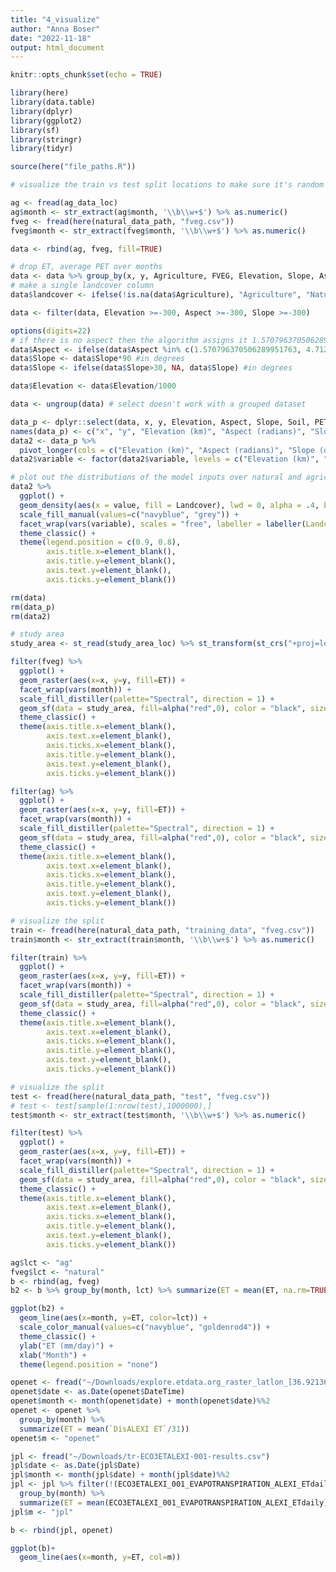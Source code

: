 ```yaml
---
title: "4_visualize"
author: "Anna Boser"
date: "2022-11-18"
output: html_document
---
```


```r
knitr::opts_chunk$set(echo = TRUE)

library(here)
library(data.table)
library(dplyr)
library(ggplot2)
library(sf)
library(stringr)
library(tidyr)

source(here("file_paths.R"))
```

```r
# visualize the train vs test split locations to make sure it's random
```

```r
ag <- fread(ag_data_loc)
ag$month <- str_extract(ag$month, '\\b\\w+$') %>% as.numeric()
fveg <- fread(here(natural_data_path, "fveg.csv"))
fveg$month <- str_extract(fveg$month, '\\b\\w+$') %>% as.numeric()
```

```r
data <- rbind(ag, fveg, fill=TRUE)

# drop ET, average PET over months
data <- data %>% group_by(x, y, Agriculture, FVEG, Elevation, Slope, Aspect, Soil, TWI) %>% summarize(PET = mean(PET, na.rm=TRUE))
# make a single landcover column
data$landcover <- ifelse(!is.na(data$Agriculture), "Agriculture", "Natural Land")

data <- filter(data, Elevation >=-300, Aspect >=-300, Slope >=-300)

options(digits=22)
# if there is no aspect then the algorithm assigns it 1.570796370506289951763 or 4.712389 so we turn these into NA
data$Aspect <- ifelse(data$Aspect %in% c(1.570796370506289951763, 4.7123889923095703125), NA, data$Aspect)
data$Slope <- data$Slope*90 #in degrees
data$Slope <- ifelse(data$Slope>30, NA, data$Slope) #in degrees

data$Elevation <- data$Elevation/1000

data <- ungroup(data) # select doesn't work with a grouped dataset

data_p <- dplyr::select(data, x, y, Elevation, Aspect, Slope, Soil, PET, TWI, landcover)
names(data_p) <- c("x", "y", "Elevation (km)", "Aspect (radians)", "Slope (degrees)", "Soil quality (CA storie index)", "PET (mm)", "Topographic wetness (TWI)", "Landcover")
data2 <- data_p %>% 
  pivot_longer(cols = c("Elevation (km)", "Aspect (radians)", "Slope (degrees)", "Soil quality (CA storie index)", "PET (mm)", "Topographic wetness (TWI)"), names_to = "variable") 
data2$variable <- factor(data2$variable, levels = c("Elevation (km)", "Aspect (radians)", "Slope (degrees)", "Soil quality (CA storie index)", "PET (mm)", "Topographic wetness (TWI)"))

# plot out the distributions of the model inputs over natural and agricultural lands
data2 %>%
  ggplot() + 
  geom_density(aes(x = value, fill = Landcover), lwd = 0, alpha = .4, bw = .05) + 
  scale_fill_manual(values=c("navyblue", "grey")) +
  facet_wrap(vars(variable), scales = "free", labeller = labeller(Landcover = labs)) + 
  theme_classic() +  
  theme(legend.position = c(0.9, 0.8), 
        axis.title.x=element_blank(),
        axis.title.y=element_blank(),
        axis.text.y=element_blank(),
        axis.ticks.y=element_blank()) 

rm(data)
rm(data_p)
rm(data2)
```


```r
# study area
study_area <- st_read(study_area_loc) %>% st_transform(st_crs("+proj=longlat +datum=WGS84"))

filter(fveg) %>%
  ggplot() + 
  geom_raster(aes(x=x, y=y, fill=ET)) +
  facet_wrap(vars(month)) +
  scale_fill_distiller(palette="Spectral", direction = 1) +
  geom_sf(data = study_area, fill=alpha("red",0), color = "black", size = .2) + 
  theme_classic() +
  theme(axis.title.x=element_blank(),
        axis.text.x=element_blank(),
        axis.ticks.x=element_blank(), 
        axis.title.y=element_blank(),
        axis.text.y=element_blank(),
        axis.ticks.y=element_blank())
```

```r
filter(ag) %>%
  ggplot() + 
  geom_raster(aes(x=x, y=y, fill=ET)) +
  facet_wrap(vars(month)) +
  scale_fill_distiller(palette="Spectral", direction = 1) +
  geom_sf(data = study_area, fill=alpha("red",0), color = "black", size = .2) + 
  theme_classic() +
  theme(axis.title.x=element_blank(),
        axis.text.x=element_blank(),
        axis.ticks.x=element_blank(), 
        axis.title.y=element_blank(),
        axis.text.y=element_blank(),
        axis.ticks.y=element_blank())
```

```r
# visualize the split
train <- fread(here(natural_data_path, "training_data", "fveg.csv"))
train$month <- str_extract(train$month, '\\b\\w+$') %>% as.numeric()

filter(train) %>%
  ggplot() + 
  geom_raster(aes(x=x, y=y, fill=ET)) +
  facet_wrap(vars(month)) +
  scale_fill_distiller(palette="Spectral", direction = 1) +
  geom_sf(data = study_area, fill=alpha("red",0), color = "black", size = .2) + 
  theme_classic() +
  theme(axis.title.x=element_blank(),
        axis.text.x=element_blank(),
        axis.ticks.x=element_blank(), 
        axis.title.y=element_blank(),
        axis.text.y=element_blank(),
        axis.ticks.y=element_blank())
```

```r
# visualize the split
test <- fread(here(natural_data_path, "test", "fveg.csv"))
# test <- test[sample(1:nrow(test),1000000),]
test$month <- str_extract(test$month, '\\b\\w+$') %>% as.numeric()

filter(test) %>%
  ggplot() + 
  geom_raster(aes(x=x, y=y, fill=ET)) +
  facet_wrap(vars(month)) +
  scale_fill_distiller(palette="Spectral", direction = 1) +
  geom_sf(data = study_area, fill=alpha("red",0), color = "black", size = .2) + 
  theme_classic() +
  theme(axis.title.x=element_blank(),
        axis.text.x=element_blank(),
        axis.ticks.x=element_blank(), 
        axis.title.y=element_blank(),
        axis.text.y=element_blank(),
        axis.ticks.y=element_blank())
```



```r
ag$lct <- "ag"
fveg$lct <- "natural"
b <- rbind(ag, fveg)
b2 <- b %>% group_by(month, lct) %>% summarize(ET = mean(ET, na.rm=TRUE))
```
```r
ggplot(b2) + 
  geom_line(aes(x=month, y=ET, color=lct)) + 
  scale_color_manual(values=c("navyblue", "goldenrod4")) +
  theme_classic() + 
  ylab("ET (mm/day)") + 
  xlab("Month") +
  theme(legend.position = "none")
```


```r
openet <- fread("~/Downloads/explore.etdata.org_raster_latlon_[36.92136814432773,-120.89200537651779].csv", sep=",", fill=TRUE)
openet$date <- as.Date(openet$DateTime)
openet$month <- month(openet$date) + month(openet$date)%%2
openet <- openet %>% 
  group_by(month) %>% 
  summarize(ET = mean(`DisALEXI ET`/31))
openet$m <- "openet"

jpl <- fread("~/Downloads/tr-ECO3ETALEXI-001-results.csv")
jpl$date <- as.Date(jpl$Date)
jpl$month <- month(jpl$date) + month(jpl$date)%%2
jpl <- jpl %>% filter(!(ECO3ETALEXI_001_EVAPOTRANSPIRATION_ALEXI_ETdaily>100))%>% 
  group_by(month) %>% 
  summarize(ET = mean(ECO3ETALEXI_001_EVAPOTRANSPIRATION_ALEXI_ETdaily)) 
jpl$m <- "jpl"

b <- rbind(jpl, openet)

ggplot(b)+ 
  geom_line(aes(x=month, y=ET, col=m))

```

